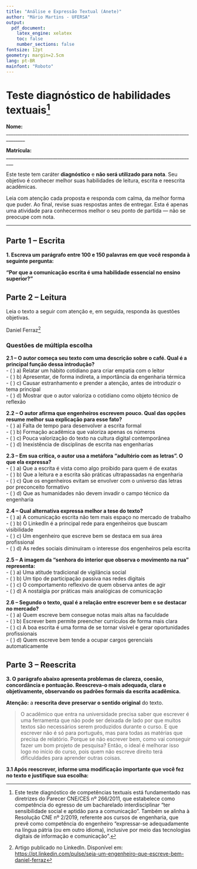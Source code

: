 ```yaml
---
title: "Análise e Expressão Textual (Anete)"
author: "Mário Martins - UFERSA"
output: 
  pdf_document:
    latex_engine: xelatex
    toc: false
    number_sections: false
fontsize: 12pt
geometry: margin=2.5cm
lang: pt-BR
mainfont: "Roboto"
---
```


# Teste diagnóstico de habilidades textuais[^1]

[^1]: Este teste diagnóstico de competências textuais está fundamentado nas diretrizes do Parecer CNE/CES nº 266/2011, que estabelece como competência do egresso de um bacharelado interdisciplinar “ter sensibilidade social e aptidão para a comunicação”. Também se alinha à Resolução CNE nº 2/2019, referente aos cursos de engenharia, que prevê como competência do engenheiro “expressar-se adequadamente na língua pátria (ou em outro idioma), inclusive por meio das tecnologias digitais de informação e comunicação”.

\vspace{1.0cm}

**Nome:** \_\_\_\_\_\_\_\_\_\_\_\_\_\_\_\_\_\_\_\_\_\_\_\_\_\_\_\_\_\_\_\_\_\_\_\_\_\_\_\_\_\_\_\_\_\_\_\_\_\_\_\_\_\_\_\_\_\_\_\_\_\_\_\_\_\_\_\_\_\_\_\_\_\_\_\_\_\_\_\_\_\_\_\_\_\_\
\vspace{0.5cm}

**Matrícula:** \_\_\_\_\_\_\_\_\_\_\_\_\_\_\_\_\_\_\_\_\_\_\_\_\_\_\_\_\_\_\_\_\_\_\_\_\_\_\_\_\_\_\_\_\_\_\_\_\_\_\_\_\_\_\_\_\_\_\_\_\_\_\_\_\_\_\_\_\_\_\_\_\_\_\_\_\_\_\_\_\_\
\vspace{0.5cm}

Este teste tem caráter **diagnóstico** e **não será utilizado para nota**. Seu objetivo é conhecer melhor suas habilidades de leitura, escrita e reescrita acadêmicas.

Leia com atenção cada proposta e responda com calma, da melhor forma que puder. Ao final, revise suas respostas antes de entregar. Esta é apenas uma atividade para conhecermos melhor o seu ponto de partida — não se preocupe com nota.

------------------------------------------------------------------------

## Parte 1 – Escrita

**1. Escreva um parágrafo entre 100 e 150 palavras em que você responda à seguinte pergunta:**

**“Por que a comunicação escrita é uma habilidade essencial no ensino superior?”**

\begin{quote}
\footnotesize
Ao escrever o parágrafo, mencione pelo menos dois aspectos importantes da escrita e dê um exemplo prático de situação acadêmica em que ela se faz necessária. Escreva em linguagem formal, típica de contextos acadêmicos.
\normalsize
\end{quote}

\noindent\fbox{%
    \parbox[t][20cm][t]{\textwidth}{%
        \vspace{0.2cm}
        \textit{Espaço reservado para a resposta da parte 1 deste teste. Escreva dentro deste quadro.}
    }%
}

## <!--
=========================================================
COMENTÁRIOS: COMPETÊNCIAS AVALIADAS NO TESTE DIAGNÓSTICO
=========================================================

PARTE 1 – Produção de texto (resposta à pergunta)

Competências avaliadas:
- Coerência textual global: encadeamento lógico das ideias.
- Coesão referencial e sequencial: uso de conectores, pronomes, repetições controladas.
- Adequação ao gênero e à situação comunicativa: linguagem formal e objetiva.
- Domínio da norma padrão escrita: ortografia, concordância, pontuação.
- Capacidade argumentativa: posicionamento e justificativa.
-->

\vspace{0.25cm}

## Parte 2 – Leitura

Leia o texto a seguir com atenção e, em seguida, responda às questões objetivas. \vspace{0.25cm}

\Large\textbf{Seja um engenheiro que escreve bem}

\small Daniel Ferraz[^2]

[^2]: Artigo publicado no LinkedIn. Disponível em: <https://pt.linkedin.com/pulse/seja-um-engenheiro-que-escreve-bem-daniel-ferraz>

\begin{quote}
Não gosto de café muito quente. Sempre quando vou tomar tenho que esperar alguns minutos até perder o medo de queimar minha boca. Enquanto meu café esfria, gosto de sentir o aroma que sobe lentamente, observando as gotículas de água condensadas na borda da xícara. É um fenômeno intrigante para mim.

Mas o que isso tem a ver com este artigo? Pouca coisa.

Vou contornar o assunto totalmente agora. Se no primeiro parágrafo desse artigo você já ficou se perguntando onde ele quer chegar e o que café está relacionado com um engenheiro comunicador, eu atingi meu objetivo. Queria mostrar que nós engenheiros, conseguimos nos comunicar, e falar sobre qualquer coisa, captar um leitor, transmitir uma mensagem.

Comunicação escrita é a forma como nos relacionamos aqui pelo Linkedin e em tantos outros lugares. Quando você abriu este artigo, entrou em um processo comunicativo comigo. O poder maior que podemos obter aqui no Linkedin não é o de disparar currículos com uma mensagem padronizada, o que de melhor pode acontecer com você é se tornar \textbf{um bom comunicador}.\\

\textbf{Por que escrevemos pouco?}

A comunicação escrita efetiva não foi ensinada na faculdade. Muito pelo contrário, foi desestimulada. Nunca vi uma prova de cálculo diferencial integral com uma questão dissertativa, onde você tivesse que explicar como uma integral tripla define o volume de um sólido qualquer.

Quem gostava de ler e/ou escrever na faculdade foi dogmatizado para ser fiel aos números, e não viver um adultério com as letras.

A impressão que tenho, é que alguns engenheiros são preguiçosos para escrever. Recebo dezenas de e-mails mensais com pedidos de empregos ou estágios, mas nunca recebi um sequer que fugisse do padrão superficial adotado por todos. Falta originalidade ou é uma displicência característica? Por que olhamos com enfado e desdém para a figura de uma máquina de escrever, a mãe dos teclados que você utiliza diariamente?

Não é que achamos uma máquina de escrever obsoleta, é que não gostamos do produto dela: o texto.

O fato é que poucos engenheiros escrevem bem. Uma timeline, independente da rede social que for, dá esse poder incrível ao interlocutor de ser notado. Um texto certo, com o conteúdo certo, para o leitor certo, e pronto! Eis o resultado que você esperava. Estabelecemos um relacionamento onde tudo pode acontecer.

É uma relação de causa e efeito. Consegue oportunidades quem é notado, é notado quem faz algo diferente, e um dos maiores diferenciais hoje é o engenheiro que escreve bem, sobretudo a respeito de engenharia.\\

\textbf{Não tenha medo de interação}

Questione, opine, comente, agradeça, compartilhe, discorde, ou seja, interaja!

Ensine e aprenda. Não seja um espírito invisível vagando pela rede, ou como aquela senhora do interior que passa a tarde toda observando o movimento na rua. Participe escrevendo.

Dê sua cara a tapa. Esse poder de ser ouvido (ou lido), por dezenas de milhares, e até centenas de milhares de pessoas, pode alavancar resultados não esperados.

Não será um exercício fácil, mas como tudo na vida a prática leva à perfeição.

Um bom texto a todos!

\end{quote}

### Questões de múltipla escolha

**2.1 – O autor começa seu texto com uma descrição sobre o café. Qual é a principal função dessa introdução?**\
- ( ) a) Relatar um hábito cotidiano para criar empatia com o leitor\
- ( ) b) Apresentar, de forma indireta, a importância da engenharia térmica\
- ( ) c) Causar estranhamento e prender a atenção, antes de introduzir o tema principal\
- ( ) d) Mostrar que o autor valoriza o cotidiano como objeto técnico de reflexão

\vspace{0.5cm}

**2.2 – O autor afirma que engenheiros escrevem pouco. Qual das opções resume melhor sua explicação para esse fato?**\
- ( ) a) Falta de tempo para desenvolver a escrita formal\
- ( ) b) Formação acadêmica que valoriza apenas os números\
- ( ) c) Pouca valorização do texto na cultura digital contemporânea\
- ( ) d) Inexistência de disciplinas de escrita nas engenharias

\vspace{0.5cm}

**2.3 – Em sua crítica, o autor usa a metáfora “adultério com as letras”. O que ela expressa?**\
- ( ) a) Que a escrita é vista como algo proibido para quem é de exatas\
- ( ) b) Que a leitura e a escrita são práticas ultrapassadas na engenharia\
- ( ) c) Que os engenheiros evitam se envolver com o universo das letras por preconceito formativo\
- ( ) d) Que as humanidades não devem invadir o campo técnico da engenharia

\vspace{0.5cm}

**2.4 – Qual alternativa expressa melhor a tese do texto?**\
- ( ) a) A comunicação escrita não tem mais espaço no mercado de trabalho\
- ( ) b) O LinkedIn é a principal rede para engenheiros que buscam visibilidade\
- ( ) c) Um engenheiro que escreve bem se destaca em sua área profissional\
- ( ) d) As redes sociais diminuíram o interesse dos engenheiros pela escrita

\vspace{0.5cm}

**2.5 – A imagem da “senhora do interior que observa o movimento na rua” representa:**\
- ( ) a) Uma atitude tradicional de vigilância social\
- ( ) b) Um tipo de participação passiva nas redes digitais\
- ( ) c) O comportamento reflexivo de quem observa antes de agir\
- ( ) d) A nostalgia por práticas mais analógicas de comunicação

\vspace{0.5cm}

**2.6 – Segundo o texto, qual é a relação entre escrever bem e se destacar no mercado?**\
- ( ) a) Quem escreve bem consegue notas mais altas na faculdade\
- ( ) b) Escrever bem permite preencher currículos de forma mais clara\
- ( ) c) A boa escrita é uma forma de se tornar visível e gerar oportunidades profissionais\
- ( ) d) Quem escreve bem tende a ocupar cargos gerenciais automaticamente

## <!--
=========================================================
COMENTÁRIOS: COMPETÊNCIAS AVALIADAS NO TESTE DIAGNÓSTICO
=========================================================

PARTE 2 – Leitura e interpretação de texto

✅ 2.1 – Função da introdução com a imagem do café
✔ Resposta correta: (c)
🧠 Habilidade: leitura inferencial e reconhecimento de estratégia discursiva.

✅ 2.2 – Razão principal para engenheiros escreverem pouco
✔ Resposta correta: (b)
🧠 Habilidade: compreensão literal e síntese de conteúdo explícito no texto.

✅ 2.3 – Significado da metáfora “adultério com as letras”
✔ Resposta correta: (c)
🧠 Habilidade: interpretação de metáfora com valor argumentativo e crítico.

✅ 2.4 – Tese central do texto
✔ Resposta correta: (c)
🧠 Habilidade: compreensão global e síntese da ideia principal.

✅ 2.5 – Sentido da imagem da “senhora do interior”
✔ Resposta correta: (b)
🧠 Habilidade: interpretação crítica de figura de linguagem com função metonímica.

✅ 2.6 – Relação entre escrever bem e destaque profissional
✔ Resposta correta: (c)
🧠 Habilidade: interpretação inferencial e aplicação da tese a contextos práticos.
-->

## Parte 3 – Reescrita

**3. O parágrafo abaixo apresenta problemas de clareza, coesão, concordância e pontuação. Reescreva-o mais adequada, clara e objetivamente, observando os padrões formais da escrita acadêmica.**

**Atenção:** a **reescrita deve preservar o sentido original** do texto.

> O acadêmico que entra na universidade precisa saber que escrever é uma ferramenta que não pode ser deixada de lado por que muitos textos são necessários serem produzidos durante o curso. E que escrever não é só para português, mas para todas as matérias que precisa de relatório. Porque se não escrever bem, como vai conseguir fazer um bom projeto de pesquisa? Então, o ideal é melhorar isso logo no início do curso, pois quem não escreve direito terá dificuldades para aprender outras coisas.

\noindent\fbox{%
    \parbox[t][10cm][t]{\textwidth}{%
        \vspace{0.2cm}
        \textit{Espaço reservado para a resposta da parte 3 deste teste. Escreva dentro deste quadro.}
    }%
}

\vspace{1.0cm}

**3.1 Após reescrever, informe uma modificação importante que você fez no texto e justifique sua escolha:**

\noindent\fbox{%
    \parbox[t][8cm][t]{\textwidth}{%
        \vspace{0.2cm}
        \textit{Exemplo: “Reformulei a primeira frase para evitar ambiguidade.”}
    }%
}

```{=html}
<!--
=========================================================
COMENTÁRIOS: COMPETÊNCIAS AVALIADAS NO TESTE DIAGNÓSTICO
=========================================================

PARTE 3 – Reescrita de parágrafo com problemas textuais e gramaticais

Competências avaliadas (questão 3):
- Revisão textual com preservação do sentido original.
- Correção de desvios da norma-padrão (pontuação, ortografia, concordância, regência, etc.).
- Reorganização da progressão temática (melhoria da clareza e da fluidez das ideias).
- Aplicação de mecanismos de coesão referencial e sequencial (uso de pronomes, substituições, conectores, elipses).

Competência adicional (questão 3.1):
- Capacidade de reflexão metalinguística sobre a própria escrita.
- Reconhecimento de estratégias utilizadas na reescrita.
- Justificativa argumentada das intervenções feitas no texto.

Exemplos de modificações esperadas na questão 3:
1. Correções como: “por que” → “porque”; “matérias que precisa” → “disciplinas que exigem”; etc.
2. Reestruturação da frase inicial.
3. Substituição de repetições por construções mais claras.

Justificativas esperadas:
- “Corrigi o uso de ‘por que’ e reformulei a frase para evitar ambiguidade.”
- “Usei conectores para melhorar a fluidez.”
-->
```
